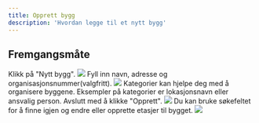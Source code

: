 ```yaml
---
title: Opprett bygg
description: 'Hvordan legge til et nytt bygg'
---
```


## Fremgangsmåte

<Steps>
  <Step title="Legg til bygg">
    Klikk på "Nytt bygg".
    <Frame type="glass">
        <img src="/images/dashboard/nytt-bygg/opprett-bygg/steg-1.png" />
    </Frame>
  </Step>
  <Step title="Fyll inn detaljer">
    Fyll inn navn, adresse og organisasjonsnummer(valgfritt).
    <Frame type="glass">
        <img src="/images/dashboard/nytt-bygg/opprett-bygg/steg-2.png" />
    </Frame>
  </Step>
  <Step title="Legg til kategori">
    Kategorier kan hjelpe deg med å organisere byggene. Eksempler på kategorier er lokasjonsnavn eller ansvalig person. Avslutt med å klikke "Opprett".
    <Frame type="glass">
        <img src="/images/dashboard/nytt-bygg/opprett-bygg/steg-3.png" />
    </Frame>
  </Step>
  <Step title="Søk opp bygg">
    Du kan bruke søkefeltet for å finne igjen og endre eller opprette etasjer til bygget.
    <Frame type="glass">
        <img src="/images/dashboard/nytt-bygg/opprett-bygg/steg-4.png" />
    </Frame>
  </Step>
</Steps>
